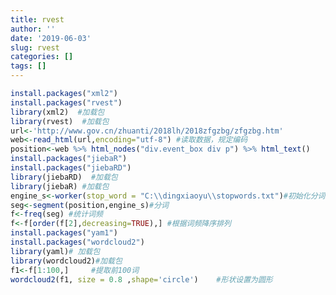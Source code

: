 ```yaml
---
title: rvest
author: ''
date: '2019-06-03'
slug: rvest
categories: []
tags: []
---
```

```r
install.packages("xml2")
install.packages("rvest")
library(xml2)  #加载包
library(rvest)  #加载包
url<-'http://www.gov.cn/zhuanti/2018lh/2018zfgzbg/zfgzbg.htm' 
web<-read_html(url,encoding="utf-8") #读取数据，规定编码  
position<-web %>% html_nodes("div.event_box div p") %>% html_text()  
install.packages("jiebaR")
install.packages("jiebaRD")
library(jiebaRD)  #加载包
library(jiebaR) #加载包
engine_s<-worker(stop_word = "C:\\dingxiaoyu\\stopwords.txt")#初始化分词引擎并加载停用词。  
seg<-segment(position,engine_s)#分词  
f<-freq(seg) #统计词频  
f<-f[order(f[2],decreasing=TRUE),] #根据词频降序排列  
install.packages("yam1")
install.packages("wordcloud2")
library(yaml)# 加载包
library(wordcloud2)#加载包  
f1<-f[1:100,]     #提取前100词
wordcloud2(f1, size = 0.8 ,shape='circle')    #形状设置为圆形
```

